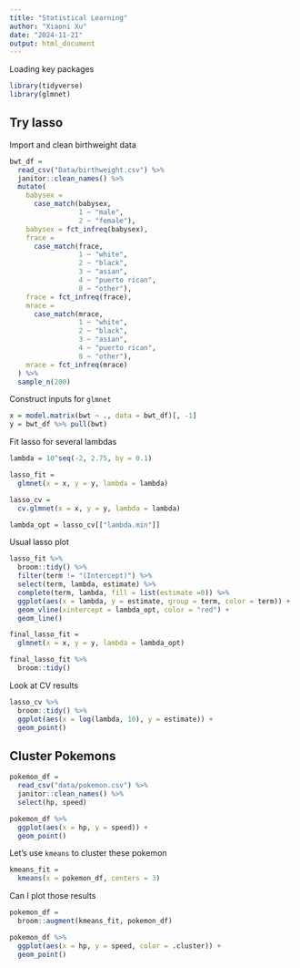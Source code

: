 ```yaml
---
title: "Statistical Learning"
author: "Xiaoni Xu"
date: "2024-11-21"
output: html_document
---
```


Loading key packages
```r
library(tidyverse)
library(glmnet)
```

## Try lasso

Import and clean birthweight data

```r
bwt_df = 
  read_csv("Data/birthweight.csv") %>% 
  janitor::clean_names() %>% 
  mutate(
    babysex = 
      case_match(babysex,
                 1 ~ "male",
                 2 ~ "female"),
    babysex = fct_infreq(babysex),
    frace =
      case_match(frace,
                 1 ~ "white",
                 2 ~ "black",
                 3 ~ "asian",
                 4 ~ "puerto rican",
                 8 ~ "other"),
    frace = fct_infreq(frace),
    mrace =
      case_match(mrace,
                 1 ~ "white",
                 2 ~ "black",
                 3 ~ "asian",
                 4 ~ "puerto rican",
                 8 ~ "other"),
    mrace = fct_infreq(mrace)
  ) %>% 
  sample_n(200)
```

Construct inputs for `glmnet`

```r
x = model.matrix(bwt ~ ., data = bwt_df)[, -1]
y = bwt_df %>% pull(bwt)
```

Fit lasso for several lambdas
```r
lambda = 10^seq(-2, 2.75, by = 0.1)

lasso_fit =
  glmnet(x = x, y = y, lambda = lambda)

lasso_cv =
  cv.glmnet(x = x, y = y, lambda = lambda)

lambda_opt = lasso_cv[["lambda.min"]]
```

Usual lasso plot
```r
lasso_fit %>% 
  broom::tidy() %>% 
  filter(term != "(Intercept)") %>% 
  select(term, lambda, estimate) %>% 
  complete(term, lambda, fill = list(estimate =0)) %>% 
  ggplot(aes(x = lambda, y = estimate, group = term, color = term)) +
  geom_vline(xintercept = lambda_opt, color = "red") +
  geom_line()
```

```r
final_lasso_fit =
  glmnet(x = x, y = y, lambda = lambda_opt)

final_lasso_fit %>% 
  broom::tidy()
```

Look at CV results

```r
lasso_cv %>% 
  broom::tidy() %>% 
  ggplot(aes(x = log(lambda, 10), y = estimate)) +
  geom_point()
```


## Cluster Pokemons

```r
pokemon_df = 
  read_csv("data/pokemon.csv") %>% 
  janitor::clean_names() %>% 
  select(hp, speed)
```

```r
pokemon_df %>% 
  ggplot(aes(x = hp, y = speed)) +
  geom_point()
```

Let's use `kmeans` to cluster these pokemon

```r
kmeans_fit =
  kmeans(x = pokemon_df, centers = 3)
```

Can I plot those results
```r
pokemon_df = 
  broom::augment(kmeans_fit, pokemon_df)

pokemon_df %>% 
  ggplot(aes(x = hp, y = speed, color = .cluster)) +
  geom_point()
```



